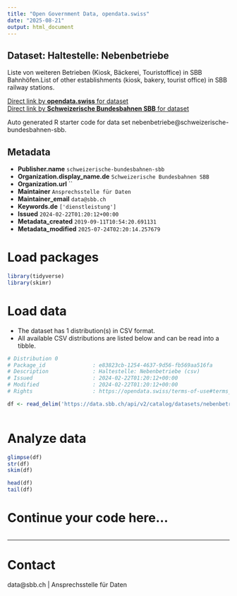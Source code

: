```yaml
---
title: "Open Government Data, opendata.swiss"
date: "2025-08-21"
output: html_document
---
```


## Dataset: Haltestelle: Nebenbetriebe

Liste von weiteren Betrieben (Kiosk, Bäckerei, Touristoffice) in SBB Bahnhöfen.List of other establishments (kiosk, bakery, tourist office) in SBB railway stations.

[Direct link by **opendata.swiss** for dataset](https://opendata.swiss/de/dataset/haltestelle-nebenbetriebe)<br>
[Direct link by **Schweizerische Bundesbahnen SBB** for dataset](https://data.sbb.ch/explore/dataset/nebenbetriebe/)

Auto generated R starter code for data set nebenbetriebe@schweizerische-bundesbahnen-sbb.

## Metadata

- **Publisher.name** `schweizerische-bundesbahnen-sbb`
- **Organization.display_name.de** `Schweizerische Bundesbahnen SBB`
- **Organization.url** ``
- **Maintainer** `Ansprechsstelle für Daten`
- **Maintainer_email** `data@sbb.ch`
- **Keywords.de** `['dienstleistung']`
- **Issued** `2024-02-22T01:20:12+00:00`
- **Metadata_created** `2019-09-11T10:54:20.691131`
- **Metadata_modified** `2025-07-24T02:20:14.257679`


# Load packages

```r

library(tidyverse)
library(skimr)

```

# Load data

-   The dataset has 1 distribution(s) in CSV format.
-   All available CSV distributions are listed below and can be read into a tibble.

```r

# Distribution 0
# Package_id               : e83823cb-1254-4637-9d56-fb569aa516fa
# Description              : Haltestelle: Nebenbetriebe (csv)
# Issued                   : 2024-02-22T01:20:12+00:00
# Modified                 : 2024-02-22T01:20:12+00:00
# Rights                   : https://opendata.swiss/terms-of-use#terms_by

df <- read_delim('https://data.sbb.ch/api/v2/catalog/datasets/nebenbetriebe/exports/csv?use_labels=true')



```

# Analyze data

```r

glimpse(df)
str(df)
skim(df)

head(df)
tail(df)

```

# Continue your code here...

```r

```

------------------------------------------------------------------------

# Contact

data@sbb.ch | Ansprechsstelle für Daten
